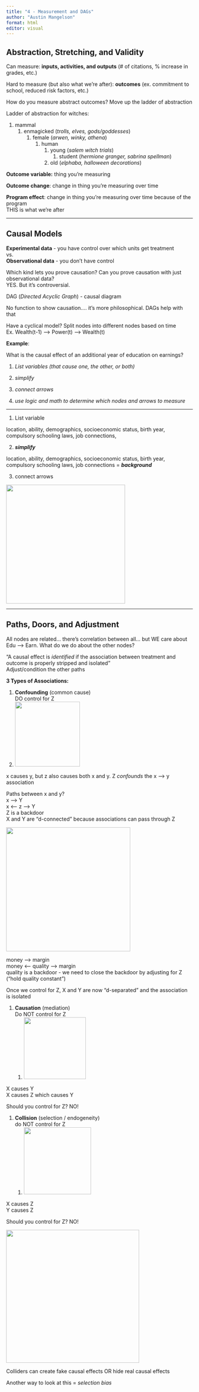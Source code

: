 ```yaml
---
title: "4 - Measurement and DAGs"
author: "Austin Mangelson"
format: html
editor: visual
---
```


## Abstraction, Stretching, and Validity

Can measure: **inputs, activities, and outputs** (# of citations, % increase in grades, etc.)

Hard to measure (but also what we're after): **outcomes** (ex. commitment to school, reduced risk factors, etc.)

How do you measure abstract outcomes? Move up the ladder of abstraction

Ladder of abstraction for witches:

1.  mammal
    1.  enmagicked (*trolls, elves, gods/goddesses*)
        1.  female (*arwen, winky, athena*)
            1.  human
                1.  young (*salem witch trials*)
                    1.  student (*hermione granger, sabrina spellman*)
                2.  old (*elphaba, halloween decorations*)

**Outcome variable:** thing you're measuring

**Outcome change**: change in thing you're measuring over time

**Program effect**: change in thing you're measuring over time because of the program\
THIS is what we're after

------------------------------------------------------------------------

## Causal Models

**Experimental data** - you have control over which units get treatment\
vs.\
**Observational data** - you don't have control

Which kind lets you prove causation? Can you prove causation with just observational data?\
YES. But it's controversial.

DAG (*Directed Acyclic Graph*) - causal diagram

No function to show causation.... it's more philosophical. DAGs help with that

Have a cyclical model? Split nodes into different nodes based on time\
Ex. Wealth(t-1) –\> Power(t) –\> Wealth(t)

**Example**:

What is the causal effect of an additional year of education on earnings?

1.  *List variables (that cause one, the other, or both)*

2.  *simplify*

3.  *connect arrows*

4.  *use logic and math to determine which nodes and arrows to measure*

------------------------------------------------------------------------

1.  List variable

location, ability, demographics, socioeconomic status, birth year, compulsory schooling laws, job connections,

2.  ***simplify***

location, ability, demographics, socioeconomic status, birth year, compulsory schooling laws, job connections = ***background***

3.  connect arrows

![](images/clipboard-2015746528.png){width="321"}

------------------------------------------------------------------------

## Paths, Doors, and Adjustment

All nodes are related... there's correlation between all... but WE care about Edu –\> Earn. What do we do about the other nodes?

"A causal effect is *identified* if the association between treatment and outcome is properly stripped and isolated"\
Adjust/condition the other paths

**3 Types of Associations:**

1.  **Confounding** (common cause)\
    DO control for Z
2.  ![](images/clipboard-3111367541.png){width="175"}

x causes y, but z also causes both x and y. Z *confounds* the x –\> y association

Paths between x and y?\
x –\> Y\
x \<-- z —\> Y\
Z is a backdoor\
X and Y are "d-connected" because associations can pass through Z

![](images/clipboard-1669197412.png){width="335"}

money –\> margin\
money \<-- quality –\> margin\
quality is a backdoor - we need to close the backdoor by adjusting for Z ("hold quality constant")

Once we control for Z, X and Y are now "d-separated" and the association is isolated

1.  **Causation** (mediation)\
    Do NOT control for Z
    1.  ![](images/clipboard-1987364139.png){width="167"}

X causes Y\
X causes Z which causes Y

Should you control for Z? NO!

1.  **Collision** (selection / endogeneity)\
    do NOT control for Z
    1.  ![](images/clipboard-133650806.png){width="181"}

X causes Z\
Y causes Z

Should you control for Z? NO!

![](images/clipboard-3039033011.png){width="359"}

Colliders can create fake causal effects OR hide real causal effects

Another way to look at this = *selection bias*
